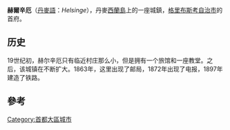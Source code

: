 {{Multiple issues|
{{Refimprove|time=2020-10-30T10:59:45+00:00}}
{{Expand language|1=en|time=2020-10-30T11:03:41+00:00}}
}}

{{Infobox settlement
| official_name   = 赫爾辛厄
| native_name     = Helsinge
| settlement_type = 首府
| image_skyline   = Helsinge Gadekær.jpg
| coordinates     = {{coord|56|1|20|N|12|11|50|E|type:city_region:DK|display=ti}}
| subdivision_type  = 國家
| subdivision_name  = {{flag|Denmark}}
| subdivision_type1 = 大區
| subdivision_name1 = [[首都大區|首都大區]]
| subdivision_type2 = 自治市
| subdivision_name2 = [[格里布斯考自治市|格里布斯考自治市]]
| population      = 8,225人<ref>[https://m.statbank.dk/TableInfo/BY3?lang=en BY3: Population 1st January, by urban areas] The Mobile Statbank from [[Statistics_Denmark|Statistics Denmark]]</ref>
| timezone        = [[UTC+01:00|UTC+01:00]]
}}

'''赫爾辛厄'''（[[丹麥語|丹麥語]]：''Helsinge''），丹麥[[西蘭島|西蘭島]]上的一座城鎮，[[格里布斯考自治市|格里布斯考自治市]]的首府。

== 历史 ==
19世纪初，赫尔辛厄只有临近村庄那么小，但是拥有一个旅馆和一座教堂。之后，该城镇在不断扩大。1863年，这里出现了邮局，1872年出现了电报，1897年建造了铁路。
== 參考 ==
{{reflist}}

[[Category:首都大區城市|Category:首都大區城市]]
{{Denmark-geo-stub}}